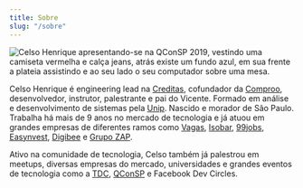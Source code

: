 ```yaml
---
title: Sobre
slug: "/sobre"
---
```


![Celso Henrique apresentando-se na QConSP 2019, vestindo uma camiseta vermelha e calça jeans, atrás existe um fundo azul, em sua frente a plateia assistindo e ao seu lado o seu computador sobre uma mesa.](./qcon.jpg)

Celso Henrique é engineering lead na [Creditas](https://www.creditas.com), cofundador da [Comproo](https://comproo.com.br), desenvolvedor, instrutor, palestrante e pai do Vicente. Formado em análise e desenvolvimento de sistemas pela [Unip](https://unip.br). Nascido e morador de São Paulo. Trabalha há mais de 9 anos no mercado de tecnologia e já atuou em grandes empresas de diferentes ramos como [Vagas](https://vagas.com.br), [Isobar](https://isobar.com), [99jobs](https://99jobs.com), [Easynvest](https://easynvest.com.br), [Digibee](https://digibee.com) e [Grupo ZAP](https://grupozap.com).

Ativo na comunidade de tecnologia, Celso também já palestrou em meetups, diversas empresas do mercado, universidades e grandes eventos de tecnologia como a [TDC](https://thedevconf.com/palestrante/celso-henrique-da-silva), [QConSP](https://qconsp.com/speakers/celso-henrique) e Facebook Dev Circles.